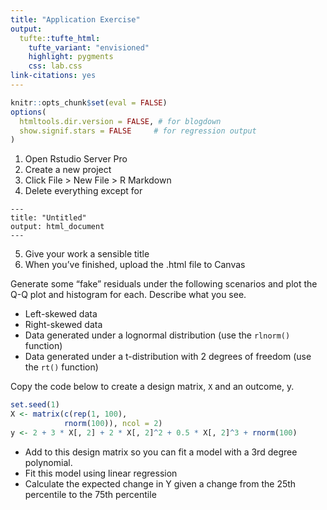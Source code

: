 ```yaml
---
title: "Application Exercise"
output: 
  tufte::tufte_html:
    tufte_variant: "envisioned"
    highlight: pygments
    css: lab.css
link-citations: yes
---
```


```r
knitr::opts_chunk$set(eval = FALSE)
options(
  htmltools.dir.version = FALSE, # for blogdown
  show.signif.stars = FALSE     # for regression output
)
```


1. Open Rstudio Server Pro
2. Create a new project
3. Click File > New File > R Markdown
4. Delete everything except for 
```
---
title: "Untitled"
output: html_document
---
```
5. Give your work a sensible title
6. When you've finished, upload the .html file to Canvas

Generate some "fake" residuals under the following scenarios and plot the Q-Q plot and histogram for each. Describe what you see.

* Left-skewed data
* Right-skewed data
* Data generated under a lognormal distribution (use the `rlnorm()` function)
* Data generated under a t-distribution with 2 degrees of freedom (use the `rt()` function)

Copy the code below to create a design matrix, `X` and an outcome, y. 


```r
set.seed(1)
X <- matrix(c(rep(1, 100),
            rnorm(100)), ncol = 2)
y <- 2 + 3 * X[, 2] + 2 * X[, 2]^2 + 0.5 * X[, 2]^3 + rnorm(100)
```


* Add to this design matrix so you can fit a model with a 3rd degree polynomial. 
* Fit this model using linear regression
* Calculate the expected change in Y given a change from the 25th percentile to the 75th percentile
